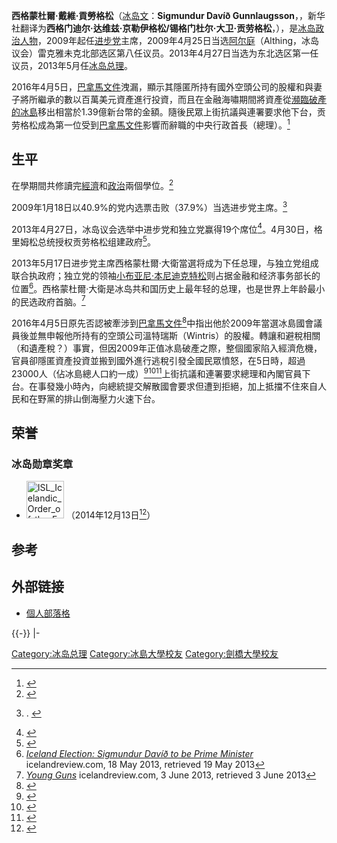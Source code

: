 {{Infobox Officeholder
|name         = 西格蒙杜爾·戴維·貢勞格松<br>Sigmundur Davíð Gunnlaugsson
|image        = Sigmundur Davíð Gunnlaugssonin Oct, 2014.jpg
|imagesize    = 250px
|office       = [[冰岛总理|冰岛总理]]
|president    = [[奥拉维尔·拉格纳·格里姆松|奥拉维尔·拉格纳·格里姆松]]
|term_start   = 2013年5月23日
|term_end     = 2016年4月5日
|predecessor  = [[约翰娜·西于尔扎多蒂|约翰娜·西于尔扎多蒂]]
|successor    = [[西德格爾·因吉·約翰松|西德格爾·因吉·約翰松]]
|birth_date   = {{Birth date and age|1975|3|12|df=yes}}
|birth_place  = {{flagicon|Iceland}}[[冰岛|冰岛]][[雷克雅未克|雷克雅未克]]
|death_date   = 
|death_place  = 
|spouse       = Anna Sigurlaug Pálsdóttir
|children     = 1
|party        = [[进步党_(冰岛)|进步党]]（2007年~2017年）<br>{{le|中間黨 (冰島)|Centre Party (Iceland)|中間黨}}（2017年~）
|alma_mater   = [[冰岛大学|冰岛大学]]<br>[[剑桥大学|剑桥大学]]
}}
'''西格蒙杜爾·戴維·貢勞格松'''（[[冰岛文|冰岛文]]：'''Sigmundur Davíð Gunnlaugsson'''，{{IPA-is|ˈsɪɣmʏntʏr ˈtaːvið ˈkʏnløyxsɔn|pron}}，新华社翻译为'''西格门迪尔·达维兹·京勒伊格松/锡格门杜尔·大卫·贡劳格松'''，{{bd|1975年|3月12日||}}），是[[冰岛|冰岛]][[政治人物|政治人物]]，2009年起任[[进步党_(冰岛)|进步党]]主席，2009年4月25日当选[[阿尔庭|阿尔庭]]（Althing，冰岛议会）雷克雅未克北部选区第八任议员。2013年4月27日当选为东北选区第一任议员，2013年5月任[[冰岛总理|冰岛总理]]。

2016年4月5日，[[巴拿馬文件|巴拿馬文件]]洩漏，顯示其隱匿所持有國外空頭公司的股權和與妻子將所繼承的數以百萬美元資產進行投資，而且在金融海嘯期間將資產從[[2008–11年冰岛金融危机|瀕臨破產的冰島]]移出相當於1.39億新台幣的金額。隨後民眾上街抗議與連署要求他下台，贡劳格松成為第一位受到[[巴拿馬文件|巴拿馬文件]]影響而辭職的中央行政首長（總理）。<ref>{{Cite web |url=http://mobile.nytimes.com/2016/04/06/world/europe/panama-papers-iceland.html?_r=0 |title=存档副本 |access-date=2016-04-06 |archive-date=2018-05-10 |archive-url=https://web.archive.org/web/20180510063906/https://mobile.nytimes.com/2016/04/06/world/europe/panama-papers-iceland.html?_r=0 |dead-url=no }}</ref>

==生平==
在學期間共修讀完[[經濟|經濟]]和[[政治|政治]]兩個學位。<ref>{{citation | title = New government in Iceland | url = http://www.nordiclabourjournal.org/nyheter/news-2013/article.2013-05-23.7410796113 | newspaper = Nordic Labour Journal | date = 23 May 2013 | accessdate = 29 May 2013 | archive-date = 2020-07-30 | archive-url = https://web.archive.org/web/20200730074232/http://www.nordiclabourjournal.org/nyheter/news-2013/article.2013-05-23.7410796113/ | dead-url = no }}</ref>

2009年1月18日以40.9%的党内选票击败{{le|何思庫爾朵·索爾豪森|Höskuldur Þórhallsson}}（37.9%）当选进步党主席。<ref>{{citation | title = Sigmundur kjörinn formaður | url = http://www.mbl.is/mm/frettir/innlent/2009/01/18/sigmundur_kjorinn_formadur/ | newspaper = [[冰島晨報|冰島晨報]] | date = 18 January 2009 | accessdate = 2014-03-21 | archive-date = 2009-05-23 | archive-url = https://web.archive.org/web/20090523103021/http://www.mbl.is/mm/frettir/innlent/2009/01/18/sigmundur_kjorinn_formadur/ | dead-url = no }}. {{is icon}}</ref>

2013年4月27日，冰岛议会选举中进步党和独立党赢得19个席位<ref name = "OppositionWins">{{citation | url = http://www.bbc.co.uk/news/world-europe-22320282 | title = Iceland vote: Centre-right opposition wins election | publisher = BBC News | date = 28 April 2013 | accessdate = 1 May 2013 | archive-date = 2019-12-17 | archive-url = https://web.archive.org/web/20191217150338/https://www.bbc.co.uk/news/world-europe-22320282 | dead-url = no }}</ref>。4月30日，格里姆松总统授权贡劳格松组建政府<ref>{{citation | url = http://www.reuters.com/article/2013/04/30/us-iceland-government-idUSBRE93T0ST20130430 | title = Iceland's center-right Progressives to form new government | author1 = Robert Roberson | author2 = Balazs Koranyi | publisher = Reuters | date = 30 April 2013 | accessdate = 1 May 2013 | archive-date = 2015-09-24 | archive-url = https://web.archive.org/web/20150924180940/http://www.reuters.com/article/2013/04/30/us-iceland-government-idUSBRE93T0ST20130430 | dead-url = no }}</ref>。

2013年5月17日进步党主席西格蒙杜爾·大衛當選将成为下任总理，与独立党组成联合执政府；独立党的领袖[[布亞尼·本尼迪克特松_(1970年)|小布亚尼·本尼迪克特松]]则占据金融和经济事务部长的位置<ref>[http://www.icelandreview.com/icelandreview/daily_news/Iceland_Election_Sigmundur_Dav%C3%83%C2%AD%C3%83%C2%B0_to_be_Prime_Minister_0_400226.news.aspx ''Iceland Election: Sigmundur Davíð to be Prime Minister''] {{Wayback|url=http://www.icelandreview.com/icelandreview/daily_news/Iceland_Election_Sigmundur_Dav%C3%83%C2%AD%C3%83%C2%B0_to_be_Prime_Minister_0_400226.news.aspx |date=20131017002844 }} icelandreview.com, 18 May 2013, retrieved 19 May 2013</ref>。西格蒙杜爾·大衛是冰岛共和国历史上最年轻的总理，也是世界上年龄最小的民选政府首脑。<ref>[http://www.icelandreview.com/icelandreview/feat/Young_Guns_31_400533.news.aspx ''Young Guns'']{{Dead link|date=2020年1月 |bot=InternetArchiveBot |fix-attempted=yes }} icelandreview.com, 3 June 2013, retrieved 3 June 2013</ref>

2016年4月5日原先否認被牽涉到[[巴拿马文件|巴拿馬文件]]<ref>{{Cite web |url=https://panamapapers.icij.org/?goal=0_ffd1d0160d-4ddea55429-100103305&mc_cid=4ddea55429&mc_eid=2dd904df3c |title=存档副本 |access-date=2016-04-07 |archive-date=2017-10-02 |archive-url=https://web.archive.org/web/20171002172321/https://panamapapers.icij.org/?goal=0_ffd1d0160d-4ddea55429-100103305&mc_cid=4ddea55429&mc_eid=2dd904df3c |dead-url=no }}</ref>中指出他於2009年當選冰島國會議員後並無申報他所持有的空頭公司溫特瑞斯（Wintris）的股權。轉讓和避稅相關（和遺產稅？）事實，但因2009年正值冰島破產之際，整個國家陷入經濟危機，官員卻隱匿資產投資並搬到國外進行逃稅引發全國民眾憤怒，在5日時，超過23000人（佔冰島總人口約一成）<ref>{{Cite web |url=http://www.geneonline.news/index.php/2015/12/24/201512241000/ |title=存档副本 |access-date=2016-04-06 |archive-date=2016-10-08 |archive-url=https://web.archive.org/web/20161008145351/http://geneonline.news/index.php/2015/12/24/201512241000/ |dead-url=no }}</ref><ref>{{Cite web |url=http://www.storm.mg/article/98848 |title=存档副本 |access-date=2016-04-06 |archive-date=2018-07-29 |archive-url=https://web.archive.org/web/20180729230026/http://www.storm.mg/article/98848 |dead-url=no }}</ref><ref>{{Cite web |url=http://www.theguardian.com/news/video/2016/apr/04/panama-papers-iceland-demonstations-reykjavik-sigmundur-gunnlaugsson-video |title=存档副本 |access-date=2016-04-06 |archive-date=2021-02-25 |archive-url=https://web.archive.org/web/20210225054319/https://www.theguardian.com/news/video/2016/apr/04/panama-papers-iceland-demonstations-reykjavik-sigmundur-gunnlaugsson-video |dead-url=no }}</ref>上街抗議和連署要求總理和內閣官員下台。在事發幾小時內，向總統提交解散國會要求但遭到拒絕，加上抵擋不住來自人民和在野黨的排山倒海壓力火速下台。

==荣誉==
===冰岛勋章奖章===
* [[File:ISL_Icelandic_Order_of_the_Falcon_-_Grand_Cross_BAR.png|60px]] {{link-en|白隼大十字勋章|Order of the Falcon}}（2014年12月13日<ref>{{is}}{{cite web |url=https://www.forseti.is/f%C3%A1lkaor%C3%B0an/orduhafaskra/# |title=Orðuhafaskrá |publisher=Forseti Íslands |date= |accessdate=2021-10-19 |deadurl=no |archiveurl= |archivedate= }}</ref>）

== 参考 ==
{{reflist|2}}

== 外部链接 ==
* [http://sigmundurdavid.eyjan.is/ 個人部落格]{{Webarchive|url=http://wayback.vefsafn.is/wayback/20110330000000/http://sigmundurdavid.eyjan.is/ |date=2011-03-30 }}

{{-}}
{{s-start}}
{{s-ppo}}
{{s-bef|before={{le|瓦尔格苏尔·斯韦里斯多蒂尔|Valgerður Sverrisdóttir}}}}
{{s-ttl|title=[[进步党_(冰岛)|进步党]]领袖|years=2009年至今}}
{{s-inc}}
|-
{{s-gov}}
{{s-bef|before=[[约翰娜·西于尔扎多蒂|约翰娜·西于尔扎多蒂]]}}
{{s-ttl|title=[[冰岛总理|冰岛总理]]|years=2013年－2016年}}
{{s-aft|after=[[西德格爾·因吉·約翰松|西德格爾·因吉·約翰松]]}}
{{s-end}}

{{冰岛总理}}

{{DEFAULTSORT: Gunnlaugsson, Sigmundur Davíð}}
[[Category:冰岛总理|Category:冰岛总理]]
[[Category:冰島大學校友|Category:冰島大學校友]]
[[Category:劍橋大學校友|Category:劍橋大學校友]]